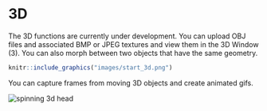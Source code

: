 # 3D

The 3D functions are currently under development. You can upload OBJ files and associated BMP or JPEG textures and view them in the 3D Window (<span class="cmd">3</span>). You can also morph between two objects that have the same geometry.

```r
knitr::include_graphics("images/start_3d.png")
```

You can capture frames from moving 3D objects and create animated gifs.

<img src="images/_3d_movie.gif" alt="spinning 3d head">